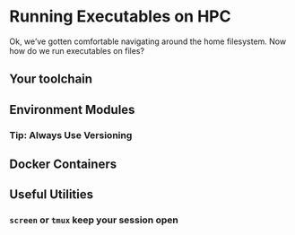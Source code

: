 # Running Executables on HPC

Ok, we've gotten comfortable navigating around the home filesystem. Now how do we run executables on files?

## Your toolchain



## Environment Modules

### Tip: Always Use Versioning

## Docker Containers

## Useful Utilities

### `screen` or `tmux` keep your session open




